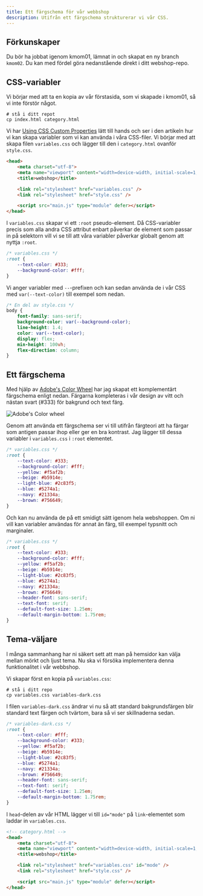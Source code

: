 ```yaml
---
title: Ett färgschema för vår webbshop
description: Utifrån ett färgschema strukturerar vi vår CSS.
---
```






## Förkunskaper

Du bör ha jobbat igenom kmom01, lämnat in och skapat en ny branch `kmom02`. Du kan med fördel göra nedanstående direkt i ditt webshop-repo.



## CSS-variabler

Vi börjar med att ta en kopia av vår förstasida, som vi skapade i kmom01, så vi inte förstör något.

```shell
# stå i ditt repot
cp index.html category.html
```

Vi har [Using CSS Custom Properties](https://developer.mozilla.org/en-US/docs/Web/CSS/CSS_cascading_variables/Using_CSS_custom_properties) lätt till hands och ser i den artikeln hur vi kan skapa variabler som vi kan använda i våra CSS-filer. Vi börjar med att skapa filen `variables.css` och lägger till den i `category.html` ovanför `style.css`.

```html
<head>
    <meta charset="utf-8">
    <meta name="viewport" content="width=device-width, initial-scale=1, shrink-to-fit=no">
    <title>webshop</title>

    <link rel="stylesheet" href="variables.css" />
    <link rel="stylesheet" href="style.css" />

    <script src="main.js" type="module" defer></script>
</head>
```

I `variables.css` skapar vi ett `:root` pseudo-element. Då CSS-variabler precis som alla andra CSS attribut enbart påverkar de element som passar in på selektorn vill vi se till att våra variabler påverkar globalt genom att nyttja `:root`.

```css
/* variables.css */
:root {
    --text-color: #333;
    --background-color: #fff;
}
```

Vi anger variabler med `--`-prefixen och kan sedan använda de i vår CSS med `var(--text-color)` till exempel som nedan.

```css
/* En del av style.css */
body {
    font-family: sans-serif;
    background-color: var(--background-color);
    line-height: 1.4;
    color: var(--text-color);
    display: flex;
    min-height: 100vh;
    flex-direction: column;
}
```


## Ett färgschema

Med hjälp av [Adobe's Color Wheel](https://color.adobe.com/create/color-wheel) har jag skapat ett komplementärt färgschema enligt nedan. Färgarna kompleteras i vår design av vitt och nästan svart (#333) för bakgrund och text färg.

<Image src={colorWheel} alt="Adobe's Color wheel" />

Genom att använda ett färgschema ser vi till utifrån färgteori att ha färgar som antigen passar ihop eller ger en bra kontrast. Jag lägger till dessa variabler i `variables.css` i `:root` elementet.

```css
/* variables.css */
:root {
    --text-color: #333;
    --background-color: #fff;
    --yellow: #f5af2b;
    --beige: #b5914e;
    --light-blue: #2c83f5;
    --blue: #5274a1;
    --navy: #21334a;
    --brown: #756649;
}
```

Och kan nu använda de på ett smidigt sätt igenom hela webshoppen. Om ni vill kan variabler användas för annat än färg, till exempel typsnitt och marginaler.

```css
/* variables.css */
:root {
    --text-color: #333;
    --background-color: #fff;
    --yellow: #f5af2b;
    --beige: #b5914e;
    --light-blue: #2c83f5;
    --blue: #5274a1;
    --navy: #21334a;
    --brown: #756649;
    --header-font: sans-serif;
    --text-font: serif;
    --default-font-size: 1.25em;
    --default-margin-bottom: 1.75rem;
}
```



## Tema-väljare

I många sammanhang har ni säkert sett att man på hemsidor kan välja mellan mörkt och ljust tema. Nu ska vi försöka implementera denna funktionalitet i vår webbshop.

Vi skapar först en kopia på `variables.css`:

```shell
# stå i ditt repo
cp variables.css variables-dark.css
```

I filen `variables-dark.css` ändrar vi nu så att standard bakgrundsfärgen blir standard text färgen och tvärtom, bara så vi ser skillnaderna sedan.

```css
/* variables-dark.css */
:root {
    --text-color: #fff;
    --background-color: #333;
    --yellow: #f5af2b;
    --beige: #b5914e;
    --light-blue: #2c83f5;
    --blue: #5274a1;
    --navy: #21334a;
    --brown: #756649;
    --header-font: sans-serif;
    --text-font: serif;
    --default-font-size: 1.25em;
    --default-margin-bottom: 1.75rem;
}
```

I `head`-delen av vår HTML lägger vi till `id="mode"` på `link`-elementet som laddar in `variables.css`.

```html
<!-- category.html -->
<head>
    <meta charset="utf-8">
    <meta name="viewport" content="width=device-width, initial-scale=1, shrink-to-fit=no">
    <title>webshop</title>

    <link rel="stylesheet" href="variables.css" id="mode" />
    <link rel="stylesheet" href="style.css" />

    <script src="main.js" type="module" defer></script>
</head>
```



